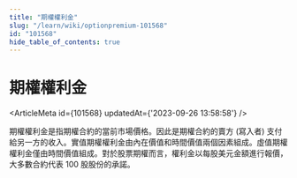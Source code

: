 ```yaml
---
title: "期權權利金"
slug: "/learn/wiki/optionpremium-101568"
id: "101568"
hide_table_of_contents: true
---
```



# 期權權利金

<ArticleMeta id={101568} updatedAt={'2023-09-26 13:58:58'} />
<div className='border-solid border-b border-t-0 my-4 border-[var(--ifm-color-gray-300)]' />

期權權利金是指期權合約的當前市場價格。因此是期權合約的賣方 (寫入者) 支付給另一方的收入。實值期權權利金由內在價值和時間價值兩個因素組成。虛值期權權利金僅由時間價值組成。對於股票期權而言，權利金以每股美元金額進行報價，大多數合約代表 100 股股份的承諾。
